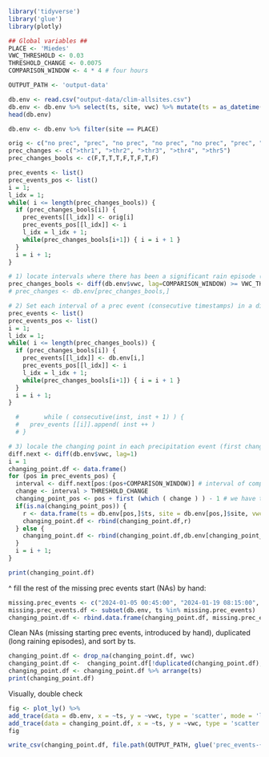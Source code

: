 ```r
library('tidyverse')
library('glue')
library(plotly)

## Global variables ##
PLACE <- 'Miedes'
VWC_THRESHOLD <- 0.03
THRESHOLD_CHANGE <- 0.0075
COMPARISON_WINDOW <- 4 * 4 # four hours

OUTPUT_PATH <- 'output-data'
```

```r
db.env <- read.csv("output-data/clim-allsites.csv")
db.env <- db.env %>% select(ts, site, vwc) %>% mutate(ts = as_datetime(ts, tz = 'Europe/Madrid'))
head(db.env)
```

```r
db.env <- db.env %>% filter(site == PLACE)
```


```r
orig <- c("no prec", "prec", "no prec", "no prec", "no prec", "prec", "no prec", "prec", "no prec")
prec_changes <- c(">thr1", ">thr2", ">thr3", ">thr4", ">thr5")
prec_changes_bools <- c(F,T,T,T,F,T,F,T,F)

prec_events <- list()
prec_events_pos <- list()
i = 1;
l_idx = 1;
while( i <= length(prec_changes_bools)) {
  if (prec_changes_bools[i]) {
    prec_events[[l_idx]] <- orig[i]
    prec_events_pos[[l_idx]] <- i
    l_idx = l_idx + 1;
    while(prec_changes_bools[i+1]) { i = i + 1 }
  }
  i = i + 1;
}
```



```r
# 1) locate intervals where there has been a significant rain episode (after 4 hours, there was a significant increase of VWC)
prec_changes_bools <- diff(db.env$vwc, lag=COMPARISON_WINDOW) >= VWC_THRESHOLD
# prec_changes <- db.env[prec_changes_bools,]

# 2) Set each interval of a prec event (consecutive timestamps) in a different item of a list of events
prec_events <- list()
prec_events_pos <- list()
i = 1;
l_idx = 1;
while( i <= length(prec_changes_bools)) {
  if (prec_changes_bools[i]) {
    prec_events[[l_idx]] <- db.env[i,]
    prec_events_pos[[l_idx]] <- i
    l_idx = l_idx + 1;
    while(prec_changes_bools[i+1]) { i = i + 1 }
  }
  i = i + 1;
}

  #       while ( consecutive(inst, inst + 1) ) {
  #   prev_events [[i]].append( inst ++ )
  # }
```


```r
# 3) locale the changing point in each precipitation event (first change from current trend to new trend of precipitation)
diff.next <- diff(db.env$vwc, lag=1)
i = 1
changing_point.df <- data.frame()
for (pos in prec_events_pos) {
  interval <- diff.next[pos:(pos+COMPARISON_WINDOW)] # interval of comparison window
  change <- interval > THRESHOLD_CHANGE 
  changing_point_pos <- pos + first (which ( change ) ) - 1 # we have to substract one to get the moment where the change starts
  if(is.na(changing_point_pos)) {
    r <- data.frame(ts = db.env[pos,]$ts, site = db.env[pos,]$site, vwc = NA)
    changing_point.df <- rbind(changing_point.df,r)
  } else {
    changing_point.df <- rbind(changing_point.df,db.env[changing_point_pos,])
  }
  i = i + 1;
}
```


```r
print(changing_point.df)
```

^ fill the rest of the missing prec events start (NAs) by hand:

```r
missing.prec_events <- c("2024-01-05 00:45:00", "2024-01-19 08:15:00", "2024-03-09 06:45:00") %>% map(as.POSIXct)
missing.prec_events.df <- subset(db.env, ts %in% missing.prec_events)
changing_point.df <- rbind.data.frame(changing_point.df, missing.prec_events.df)
```

Clean NAs (missing starting prec events, introduced by hand), duplicated (long raining episodes), and sort by ts.
```r
changing_point.df <- drop_na(changing_point.df, vwc)
changing_point.df <-  changing_point.df[!duplicated(changing_point.df), ]
changing_point.df <- changing_point.df %>% arrange(ts)
print(changing_point.df)
```

Visually, double check
```r
fig <- plot_ly() %>% 
add_trace(data = db.env, x = ~ts, y = ~vwc, type = 'scatter', mode = 'lines', name = 'TMS') %>% 
add_trace(data = changing_point.df, x = ~ts, y = ~vwc, type = 'scatter', mode = 'markers', name = 'Prec events')
fig
```

```r
write_csv(changing_point.df, file.path(OUTPUT_PATH, glue('prec_events-{PLACE}.csv')), append = F, col_names = T)
```

